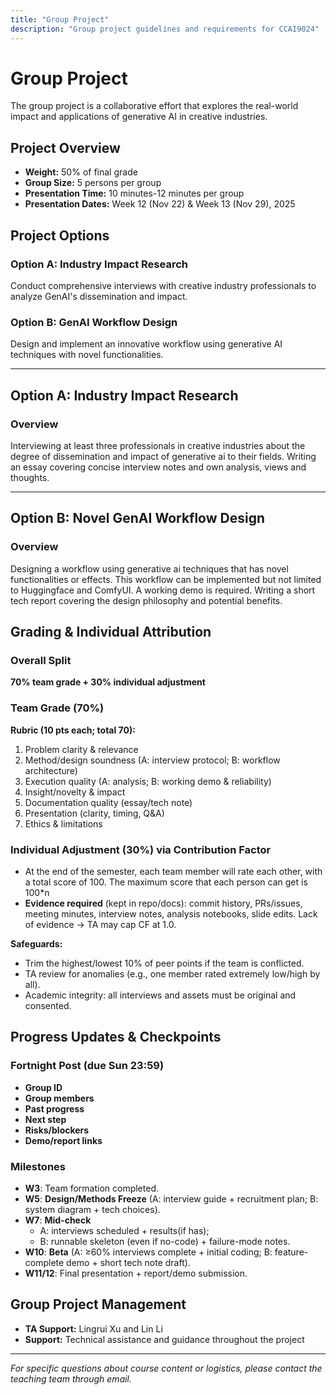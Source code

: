 ```yaml
---
title: "Group Project"
description: "Group project guidelines and requirements for CCAI9024"
---
```


# Group Project

The group project is a collaborative effort that explores the real-world impact and applications of generative AI in creative industries.

## Project Overview

- **Weight:** 50% of final grade
- **Group Size:** 5 persons per group
- **Presentation Time:** 10 minutes-12 minutes per group
- **Presentation Dates:** Week 12 (Nov 22) & Week 13 (Nov 29), 2025

## Project Options

### Option A: Industry Impact Research
Conduct comprehensive interviews with creative industry professionals to analyze GenAI's dissemination and impact.

### Option B: GenAI Workflow Design
Design and implement an innovative workflow using generative AI techniques with novel functionalities.

---

## Option A: Industry Impact Research

### Overview
Interviewing at least three professionals in creative industries about the degree of dissemination and impact of generative ai to their fields. Writing an essay covering concise interview notes and own analysis, views and thoughts. 

---

## Option B: Novel GenAI Workflow Design

### Overview
Designing a workflow using generative ai techniques that has novel functionalities or effects. This workflow can be implemented but not limited to Huggingface and ComfyUI. A working demo is required. Writing a short tech report covering the design philosophy and potential benefits. 

## Grading & Individual Attribution

### Overall Split
**70% team grade + 30% individual adjustment**

### Team Grade (70%)
**Rubric (10 pts each; total 70):**
1. Problem clarity & relevance
2. Method/design soundness (A: interview protocol; B: workflow architecture)  
3. Execution quality (A: analysis; B: working demo & reliability)
4. Insight/novelty & impact
5. Documentation quality (essay/tech note)
6. Presentation (clarity, timing, Q&A)
7. Ethics & limitations

### Individual Adjustment (30%) via Contribution Factor
- At the end of the semester, each team member will rate each other, with a total score of 100. The maximum score that each person can get is 100*n
- **Evidence required** (kept in repo/docs): commit history, PRs/issues, meeting minutes, interview notes, analysis notebooks, slide edits. Lack of evidence → TA may cap CF at 1.0.

**Safeguards:**
- Trim the highest/lowest 10% of peer points if the team is conflicted.
- TA review for anomalies (e.g., one member rated extremely low/high by all).
- Academic integrity: all interviews and assets must be original and consented.

## Progress Updates & Checkpoints

### Fortnight Post (due Sun 23:59)
- **Group ID**
- **Group members** 
- **Past progress**
- **Next step**
- **Risks/blockers**
- **Demo/report links**

### Milestones
- **W3**: Team formation completed.
- **W5**: **Design/Methods Freeze** (A: interview guide + recruitment plan; B: system diagram + tech choices).
- **W7**: **Mid-check**
  - A: interviews scheduled + results(if has);
  - B: runnable skeleton (even if no-code) + failure-mode notes.
- **W10**: **Beta** (A: ≥60% interviews complete + initial coding; B: feature-complete demo + short tech note draft).
- **W11/12**: Final presentation + report/demo submission.


## Group Project Management

- **TA Support:** Lingrui Xu and Lin Li
- **Support:** Technical assistance and guidance throughout the project

---



*For specific questions about course content or logistics, please contact the teaching team through email.*
